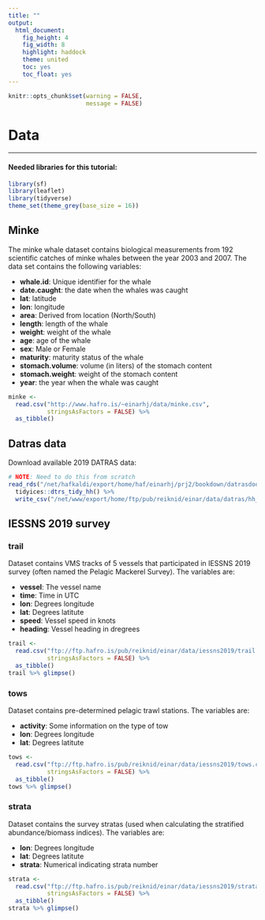 ```yaml
---
title: ""
output:
  html_document:
    fig_height: 4
    fig_width: 8
    highlight: haddock
    theme: united
    toc: yes
    toc_float: yes
---
```


```r
knitr::opts_chunk$set(warning = FALSE,
                      message = FALSE)
```

# Data
___

#### Needed libraries for this tutorial:
```r
library(sf)
library(leaflet)
library(tidyverse)
theme_set(theme_grey(base_size = 16))
```

## Minke

The minke whale dataset contains biological measurements from 192 scientific catches of minke whales between the year 2003 and 2007. The data set contains the following variables:

* **whale.id**: Unique identifier for the whale
* **date.caught**: the date when the whales was caught
* **lat**: latitude
* **lon**: longitude
* **area**: Derived from location (North/South)
* **length**: length of the whale
* **weight**: weight of the whale
* **age**: age of the whale
* **sex**: Male or Female
* **maturity**: maturity status of the whale
* **stomach.volume**: volume (in liters) of the stomach content
* **stomach.weight**: weight of the stomach content
* **year**: the year when the whale was caught

```r
minke <- 
  read.csv("http://www.hafro.is/~einarhj/data/minke.csv",
           stringsAsFactors = FALSE) %>% 
  as_tibble()
```

## Datras data

Download available 2019 DATRAS data:
```r
# NOTE: Need to do this from scratch
read_rds("/net/hafkaldi/export/home/haf/einarhj/prj2/bookdown/datrasdoodle/data/hh_datras.rds") %>% 
  tidyices::dtrs_tidy_hh() %>% 
  write_csv("/net/www/export/home/ftp/pub/reiknid/einar/data/datras/hh_datras.csv")
```


## IESSNS 2019 survey

### trail

Dataset contains VMS tracks of 5 vessels that participated in IESSNS 2019 survey (often named the Pelagic Mackerel Survey). The variables are:

* **vessel**: The vessel name
* **time**: Time in UTC
* **lon**: Degrees longitude
* **lat**: Degrees latitute
* **speed**: Vessel speed in knots
* **heading**: Vessel heading in dregrees

```r
trail <- 
  read.csv("ftp://ftp.hafro.is/pub/reiknid/einar/data/iessns2019/trail.csv",
           stringsAsFactors = FALSE) %>% 
  as_tibble()
trail %>% glimpse()
```

### tows

Dataset contains pre-determined pelagic trawl stations. The variables are:

* **activity**: Some information on the type of tow
* **lon**: Degrees longitude
* **lat**: Degrees latitute

```r
tows <- 
  read.csv("ftp://ftp.hafro.is/pub/reiknid/einar/data/iessns2019/tows.csv",
           stringsAsFactors = FALSE) %>% 
  as_tibble()
tows %>% glimpse()
```

### strata

Dataset contains the survey stratas (used when calculating the stratified abundance/biomass indices). The variables are:

* **lon**: Degrees longitude
* **lat**: Degrees latitute
* **strata**: Numerical indicating strata number

```r
strata <- 
  read.csv("ftp://ftp.hafro.is/pub/reiknid/einar/data/iessns2019/strata.csv",
           stringsAsFactors = FALSE) %>% 
  as_tibble()
strata %>% glimpse()
```